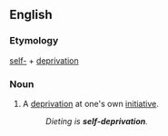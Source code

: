 == English ==
=== Etymology ===
[[self-]] + [[deprivation]]
=== Noun ===
{{en-noun}}
# A [[deprivation]] at one's own [[initiative]].
#: ''Dieting is '''self-deprivation'''.''